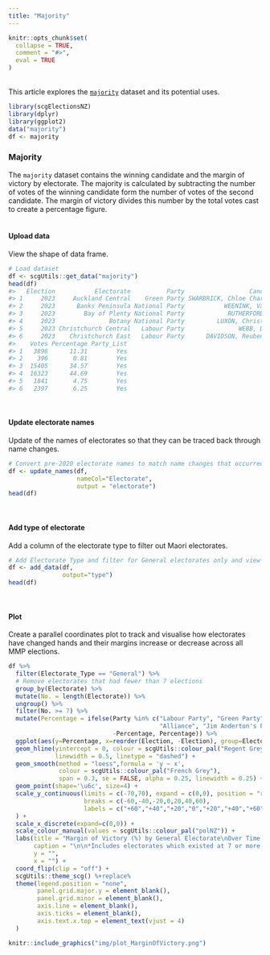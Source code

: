 ```yaml
---
title: "Majority"
---
```

```{=html}
<style>
  .content p {
    margin-top: 30px !important;
  }

  details {
    margin-bottom: 40px;
  }
</style>
```
```r
knitr::opts_chunk$set(
  collapse = TRUE,
  comment = "#>",
  eval = TRUE
)
```
<br>
This article explores the [`majority`](https://sarahcgall.github.io/scgElectionsNZ/reference/majority.html) dataset and its potential uses.
<br>

```r
library(scgElectionsNZ)
library(dplyr)
library(ggplot2)
data("majority")
df <- majority
```
### Majority
The `majority` dataset contains the winning candidate and the margin of victory by electorate. The majority is calculated by subtracting the number of votes of the winning candidate form the number of votes of the second candidate. The margin of victory divides this number by the total votes cast to create a percentage figure.
<br>
<br>

#### Upload data
View the shape of data frame.
```r
# Load dataset
df <- scgUtils::get_data("majority")
head(df)
#>   Election           Electorate          Party                  Candidate
#> 1     2023     Auckland Central    Green Party SWARBRICK, Chloe Charlotte
#> 2     2023      Banks Peninsula National Party           WEENINK, Vanessa
#> 3     2023        Bay of Plenty National Party            RUTHERFORD, Tom
#> 4     2023               Botany National Party         LUXON, Christopher
#> 5     2023 Christchurch Central   Labour Party               WEBB, Duncan
#> 6     2023    Christchurch East   Labour Party      DAVIDSON, Reuben John
#>    Votes Percentage Party_List
#> 1   3896      11.31        Yes
#> 2    396       0.81        Yes
#> 3  15405      34.57        Yes
#> 4  16323      44.69        Yes
#> 5   1841       4.75        Yes
#> 6   2397       6.25        Yes
```
<br>

#### Update electorate names
Update of the names of electorates so that they can be traced back through name changes.
```r
# Convert pre-2020 electorate names to match name changes that occurred in 2020 and view
df <- update_names(df,
                   nameCol="Electorate",
                   output = "electorate")
head(df)
```
<br>

#### Add type of electorate
Add a column of the electorate type to filter out Maori electorates.
```r
# Add Electorate Type and filter for General electorates only and view
df <- add_data(df,
               output="type")
head(df)
```
<br>

#### Plot
Create a parallel coordinates plot to track and visualise how electorates have changed hands and their margins increase or decrease across all MMP elections.
```r
df %>%
  filter(Electorate_Type == "General") %>%
  # Remove electorates that had fewer than 7 elections
  group_by(Electorate) %>%
  mutate(No. = length(Electorate)) %>%
  ungroup() %>%
  filter(No. >= 7) %>%
  mutate(Percentage = ifelse(Party %in% c("Labour Party", "Green Party",
                                          "Alliance", "Jim Anderton's Progressive"),
                             -Percentage, Percentage)) %>%
  ggplot(aes(y=Percentage, x=reorder(Election, -Election), group=Electorate, colour=Party)) +
  geom_hline(yintercept = 0, colour = scgUtils::colour_pal("Regent Grey"),
             linewidth = 0.5, linetype = "dashed") +
  geom_smooth(method = "loess",formula = 'y ~ x',
              colour = scgUtils::colour_pal("French Grey"),
              span = 0.3, se = FALSE, alpha = 0.25, linewidth = 0.25) +
  geom_point(shape='\u6c', size=4) +
  scale_y_continuous(limits = c(-70,70), expand = c(0,0), position = "right",
                     breaks = c(-60,-40,-20,0,20,40,60),
                     labels = c("+60","+40","+20","0","+20","+40","+60")
  ) +
  scale_x_discrete(expand=c(0,0)) +
  scale_colour_manual(values = scgUtils::colour_pal("polNZ")) +
  labs(title = "Margin of Victory (%) by General Electorate\nOver Time (1996 - 2023)",
       caption = "\n\n*Includes electorates which existed at 7 or more elections only",
       y = "",
       x = "") +
  coord_flip(clip = "off") +
  scgUtils::theme_scg() %+replace%
  theme(legend.position = "none",
        panel.grid.major.y = element_blank(),
        panel.grid.minor = element_blank(),
        axis.line = element_blank(),
        axis.ticks = element_blank(),
        axis.text.x.top = element_text(vjust = 4)
  )
```
```r
knitr::include_graphics("img/plot_MarginOfVictory.png")
```

